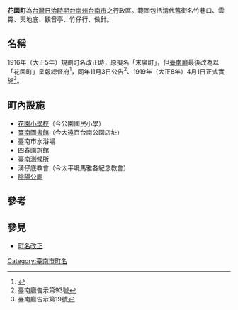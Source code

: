 {{japanese|japanese=花園町|kana=はなぞのちょう|romaji=Hanazonochō}}
'''花園町'''為[[台灣日治時期|台灣日治時期]][[台南州|台南州]][[台南市|台南市]]之行政區。範圍包括清代舊街名竹巷口、雲霄、天地底、觀音亭、竹仔行、做針。

== 名稱 ==
1916年（大正5年）規劃町名改正時，原擬名「末廣町」，但[[臺南廳|臺南廳]]最後改為以「花園町」呈報總督府<ref>{{Cite journal|title=〈從《臺南廳公文書》再探臺南市町名改正〉|author=黃偉嘉|url=https://www.th.gov.tw/new_index/upload/download/328fb12a3fd346505eb7aae25b429461.pdf|journal=《[[臺灣文獻|臺灣文獻]]》|issue=1|year=2015-03-31|volume=66|page=161－180|archiveurl=https://web.archive.org/web/20220211060231/https://www.th.gov.tw/new_index/upload/download/328fb12a3fd346505eb7aae25b429461.pdf|archivedate=2022-02-11|deadurl=no}}</ref>，同年11月3日公告<ref>臺南廳告示第93號</ref>、1919年（大正8年）4月1日正式實施<ref>臺南廳告示第19號</ref>。
==町內設施==
*[[原花園尋常小學校本館|花園小學校]]（今公園國民小學）
*[[臺南市公共圖書館|臺南圖書館]]（今大遠百台南公園店址）
*臺南市水浴場
*四春園旅館
*[[原台南測候所|臺南測候所]]
*溝仔底教會（今太平境馬雅各紀念教會）
*[[開基陰陽公廟|陰陽公廟]]

== 參考 ==
<references />
==參見==
*[[町名改正|町名改正]]

{{臺南市舊町名}}

[[Category:臺南市町名|Category:臺南市町名]]